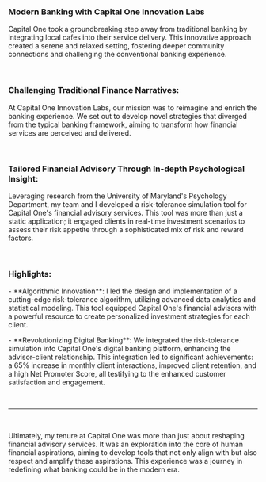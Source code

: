 ### Modern Banking with Capital One Innovation Labs

Capital One took a groundbreaking step away from traditional banking by integrating local cafes into their service delivery. This innovative approach created a serene and relaxed setting, fostering deeper community connections and challenging the conventional banking experience.

<br />

### Challenging Traditional Finance Narratives:

At Capital One Innovation Labs, our mission was to reimagine and enrich the banking experience. We set out to develop novel strategies that diverged from the typical banking framework, aiming to transform how financial services are perceived and delivered.

<br />

### Tailored Financial Advisory Through In-depth Psychological Insight:

Leveraging research from the University of Maryland's Psychology Department, my team and I developed a risk-tolerance simulation tool for Capital One's financial advisory services. This tool was more than just a static application; it engaged clients in real-time investment scenarios to assess their risk appetite through a sophisticated mix of risk and reward factors.

<br />

### Highlights:

<p class="markdown-mt-2">
  - **Algorithmic Innovation**: I led the design and implementation of a
  cutting-edge risk-tolerance algorithm, utilizing advanced data analytics and
  statistical modeling. This tool equipped Capital One's financial advisors with
  a powerful resource to create personalized investment strategies for each
  client.
</p>
<p>
  - **Revolutionizing Digital Banking**: We integrated the risk-tolerance
  simulation into Capital One's digital banking platform, enhancing the
  advisor-client relationship. This integration led to significant achievements:
  a 65% increase in monthly client interactions, improved client retention, and
  a high Net Promoter Score, all testifying to the enhanced customer
  satisfaction and engagement.
</p>
<br />

---

<br />

Ultimately, my tenure at Capital One was more than just about reshaping financial advisory services. It was an exploration into the core of human financial aspirations, aiming to develop tools that not only align with but also respect and amplify these aspirations. This experience was a journey in redefining what banking could be in the modern era.
